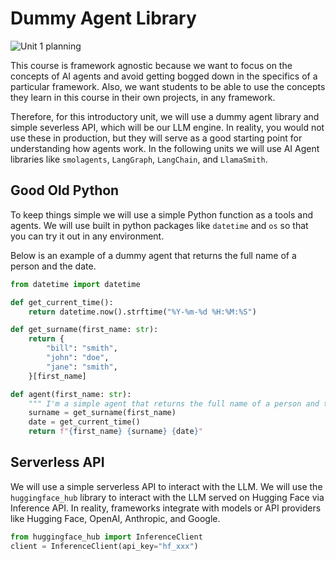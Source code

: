 # Dummy Agent Library

<img src="https://huggingface.co/datasets/agents-course/course-images/resolve/main/en/unit1/whiteboard-unit1sub2DONE.jpg" alt="Unit 1 planning"/>


This course is framework agnostic because we want to focus on the concepts of AI agents and avoid getting bogged down in the specifics of a particular framework. Also, we want students to be able to use the concepts they learn in this course in their own projects, in any framework.

Therefore, for this introductory unit, we will use a dummy agent library and simple severless API, which will be our LLM engine. In reality, you would not use these in production, but they will serve as a good starting point for understanding how agents work. In the following units we will use AI Agent libraries like `smolagents`, `LangGraph`, `LangChain`, and `LlamaSmith`.

## Good Old Python 

To keep things simple we will use a simple Python function as a tools and agents. We will use built in python packages like `datetime` and `os` so that you can try it out in any environment.

Below is an example of a dummy agent that returns the full name of a person and the date.

```python
from datetime import datetime

def get_current_time():
    return datetime.now().strftime("%Y-%m-%d %H:%M:%S")

def get_surname(first_name: str):
    return {
        "bill": "smith",
        "john": "doe",
        "jane": "smith",
    }[first_name]

def agent(first_name: str):
    """ I'm a simple agent that returns the full name of a person and the date """
    surname = get_surname(first_name)
    date = get_current_time()
    return f"{first_name} {surname} {date}"
```

## Serverless API

We will use a simple serverless API to interact with the LLM. We will use the `huggingface_hub` library to interact with the LLM served on Hugging Face via Inference API. In reality, frameworks integrate with models or API providers like Hugging Face, OpenAI, Anthropic, and Google.

```python
from huggingface_hub import InferenceClient
client = InferenceClient(api_key="hf_xxx")
```

<!-- TODO: @jofthomas review this -->
